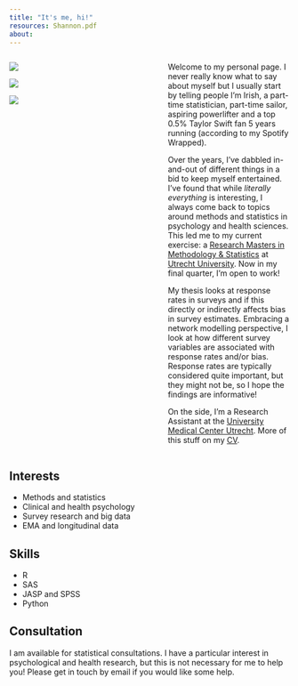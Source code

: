 ```yaml
---
title: "It's me, hi!"
resources: Shannon.pdf
about:
---
```


:::: {.columns}

::: {.column width=45%}

![](profile.jpg)

![](sailing.jpg)

![](cycling.png)

:::

::: {.column width=5%}

:::

::: {.column width=45%}

Welcome to my personal page. I never really know what to say about myself but I usually start by telling people I'm Irish, a part-time statistician, part-time sailor, aspiring powerlifter and a top 0.5% Taylor Swift fan 5 years running (according to my Spotify Wrapped).

Over the years, I've dabbled in-and-out of different things in a bid to keep myself entertained. I've found that while *literally everything* is interesting, I always come back to topics around methods and statistics in psychology and health sciences. This led me to my current exercise: a [Research Masters in Methodology & Statistics](https://www.uu.nl/en/organisation/methodology-and-statistics/master-msbbss) at [Utrecht University](https://www.uu.nl). Now in my final quarter, I'm open to work!

My thesis looks at response rates in surveys and if this directly or indirectly affects bias in survey estimates. Embracing a network modelling perspective, I look at how different survey variables are associated with response rates and/or bias. Response rates are typically considered quite important, but they might not be, so I hope the findings are informative!

On the side, I'm a Research Assistant at the [University Medical Center Utrecht](https://www.umcutrecht.nl/nl). More of this stuff on my [CV](Shannon.pdf). 

:::

::::

## Interests

* Methods and statistics
* Clinical and health psychology
* Survey research and big data
* EMA and longitudinal data

## Skills

* R
* SAS
* JASP and SPSS
* Python

## Consultation

I am available for statistical consultations. I have a particular interest in psychological and health research, but this is not necessary for me to help you! Please get in touch by email if you would like some help. 

